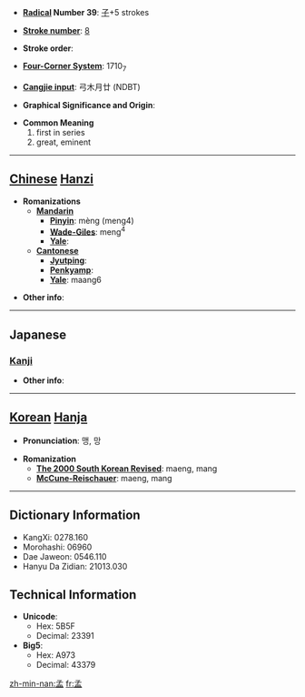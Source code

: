 * '''[[Wiktionary:Chinese radical index| Radical]] Number 39''': [[Wiktionary:Chinese radical index 子|子]]+5 strokes

* '''[[Wiktionary:Chinese total strokes index|Stroke number]]''': [[Wiktionary:Chinese total strokes index 8|8]]

* '''Stroke order''': 

* '''[[Wiktionary:Chinese four corner index|Four-Corner System]]''': 1710<sub>7</sub>

* '''[[Wiktionary:Chinese Cangjie index|Cangjie input]]''': 弓木月廿 (NDBT)

* '''Graphical Significance and Origin''': 

* '''Common Meaning'''
*#first in series
*# great, eminent


----

== [[Chinese]] [[Hanzi]] ==

* '''Romanizations'''
** '''[[Mandarin]]'''
*** '''[[Pinyin]]''': mèng (meng4)
*** '''[[Wade-Giles]]''': meng<sup>4</sup>
*** '''[[Yale]]''': 
** '''[[Cantonese]]'''
*** '''[[Jyutping]]''':
*** '''[[Penkyamp]]''': 
*** '''[[Yale]]''': maang6

* '''Other info''': 

----

==Japanese==
===[[Kanji]]===
{{kanji|on readings=[[もう]] (mō), [[みょう]] (myō), [[まん]] (man)
|kun readings=[[かしら]] (kashira), [[はじめ]] (hajime)
}}

* '''Other info''':  

----

== [[Korean]] [[Hanja]] ==

* '''Pronunciation''': 맹, 망

* '''Romanization'''
** '''[[The 2000 South Korean Revised Romanization|The 2000 South Korean Revised]]''': maeng, mang
** '''[[McCune-Reischauer]]''': maeng, mang

----

== Dictionary Information ==

* KangXi: 0278.160
* Morohashi: 06960
* Dae Jaweon: 0546.110
* Hanyu Da Zidian: 21013.030

== Technical Information ==

* '''Unicode''':
** Hex: 5B5F
** Decimal: 23391
* '''Big5''':
** Hex: A973
** Decimal: 43379

[[zh-min-nan:孟]]
[[fr:孟]]